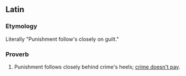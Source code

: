 ==Latin==

===Etymology===
Literally "Punishment follow's closely on guilt."

===Proverb===
{{infl|la|proverb|head=[[culpa#Latin|culpam]] [[poena]] [[premo#Latin|premit]] [[comes#Latin|comes]]}}

# Punishment follows closely behind crime's heels; [[crime doesn't pay]].
